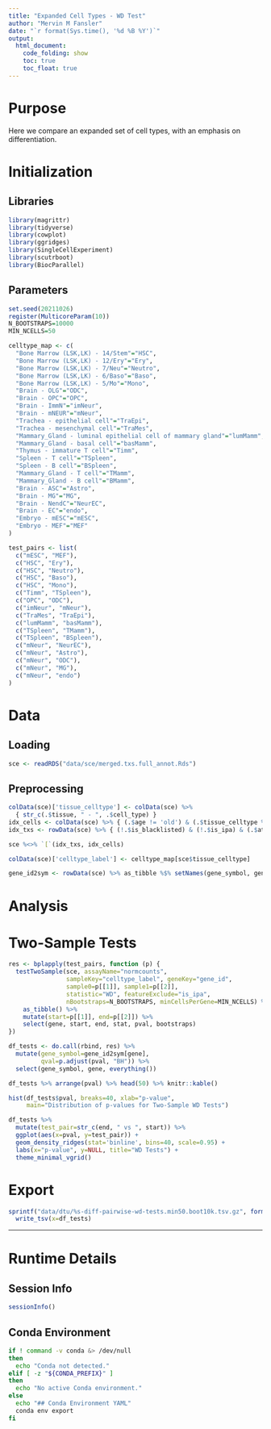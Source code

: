 ```yaml
---
title: "Expanded Cell Types - WD Test"
author: "Mervin M Fansler"
date: "`r format(Sys.time(), '%d %B %Y')`"
output: 
  html_document: 
    code_folding: show
    toc: true
    toc_float: true
---
```


# Purpose

Here we compare an expanded set of cell types, with an emphasis on differentiation.

# Initialization

## Libraries
```r
library(magrittr)
library(tidyverse)
library(cowplot)
library(ggridges)
library(SingleCellExperiment)
library(scutrboot)
library(BiocParallel)
```

## Parameters
```r
set.seed(20211026)
register(MulticoreParam(10))
N_BOOTSTRAPS=10000
MIN_NCELLS=50

celltype_map <- c(
  "Bone Marrow (LSK,LK) - 14/Stem"="HSC",
  "Bone Marrow (LSK,LK) - 12/Ery"="Ery",
  "Bone Marrow (LSK,LK) - 7/Neu"="Neutro",
  "Bone Marrow (LSK,LK) - 6/Baso"="Baso",
  "Bone Marrow (LSK,LK) - 5/Mo"="Mono",
  "Brain - OLG"="ODC",
  "Brain - OPC"="OPC",
  "Brain - ImmN"="imNeur",
  "Brain - mNEUR"="mNeur",
  "Trachea - epithelial cell"="TraEpi",
  "Trachea - mesenchymal cell"="TraMes",
  "Mammary_Gland - luminal epithelial cell of mammary gland"="lumMamm",
  "Mammary_Gland - basal cell"="basMamm",
  "Thymus - immature T cell"="Timm",
  "Spleen - T cell"="TSpleen",
  "Spleen - B cell"="BSpleen",
  "Mammary_Gland - T cell"="TMamm",
  "Mammary_Gland - B cell"="BMamm",
  "Brain - ASC"="Astro",
  "Brain - MG"="MG",
  "Brain - NendC"="NeurEC",
  "Brain - EC"="endo",
  "Embryo - mESC"="mESC",
  "Embryo - MEF"="MEF"
)

test_pairs <- list(
  c("mESC", "MEF"),
  c("HSC", "Ery"),
  c("HSC", "Neutro"),
  c("HSC", "Baso"),
  c("HSC", "Mono"),
  c("Timm", "TSpleen"),
  c("OPC", "ODC"),
  c("imNeur", "mNeur"),
  c("TraMes", "TraEpi"),
  c("lumMamm", "basMamm"),
  c("TSpleen", "TMamm"),
  c("TSpleen", "BSpleen"),
  c("mNeur", "NeurEC"),
  c("mNeur", "Astro"),
  c("mNeur", "ODC"),
  c("mNeur", "MG"),
  c("mNeur", "endo")
)
```

# Data
## Loading
```r
sce <- readRDS("data/sce/merged.txs.full_annot.Rds")
```

## Preprocessing
```r
colData(sce)['tissue_celltype'] <- colData(sce) %>% 
  { str_c(.$tissue, " - ", .$cell_type) }
idx_cells <- colData(sce) %>% { (.$age != 'old') & (.$tissue_celltype %in% names(celltype_map)) }
idx_txs <- rowData(sce) %>% { (!.$is_blacklisted) & (!.$is_ipa) & (.$atlas.utr_type == "multi") }

sce %<>% `[`(idx_txs, idx_cells)

colData(sce)['celltype_label'] <- celltype_map[sce$tissue_celltype]

gene_id2sym <- rowData(sce) %>% as_tibble %$% setNames(gene_symbol, gene_id)
```

# Analysis

# Two-Sample Tests
```r
res <- bplapply(test_pairs, function (p) {
  testTwoSample(sce, assayName="normcounts",
                sampleKey="celltype_label", geneKey="gene_id",
                sample0=p[[1]], sample1=p[[2]], 
                statistic="WD", featureExclude="is_ipa",
                nBootstraps=N_BOOTSTRAPS, minCellsPerGene=MIN_NCELLS) %>%
    as_tibble() %>%
    mutate(start=p[[1]], end=p[[2]]) %>%
    select(gene, start, end, stat, pval, bootstraps)
})

df_tests <- do.call(rbind, res) %>%
  mutate(gene_symbol=gene_id2sym[gene],
         qval=p.adjust(pval, "BH")) %>%
  select(gene_symbol, gene, everything())

df_tests %>% arrange(pval) %>% head(50) %>% knitr::kable()
```

```r
hist(df_tests$pval, breaks=40, xlab="p-value",
     main="Distribution of p-values for Two-Sample WD Tests")
```


```r
df_tests %>%
  mutate(test_pair=str_c(end, " vs ", start)) %>%
  ggplot(aes(x=pval, y=test_pair)) +
  geom_density_ridges(stat='binline', bins=40, scale=0.95) +
  labs(x="p-value", y=NULL, title="WD Tests") +
  theme_minimal_vgrid()
```

# Export
```r
sprintf("data/dtu/%s-diff-pairwise-wd-tests.min50.boot10k.tsv.gz", format(Sys.time(), '%Y%m%d')) %>%
  write_tsv(x=df_tests)
```


---

# Runtime Details
## Session Info
```r
sessionInfo()
```

## Conda Environment
```bash
if ! command -v conda &> /dev/null
then
  echo "Conda not detected."
elif [ -z "${CONDA_PREFIX}" ]
then
  echo "No active Conda environment."
else
  echo "## Conda Environment YAML"
  conda env export
fi
```
